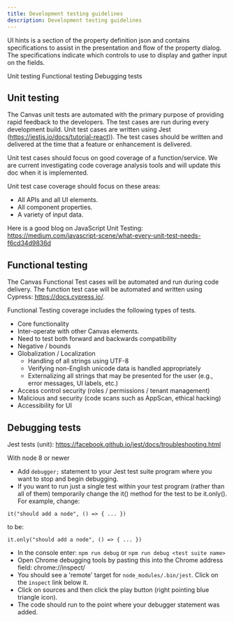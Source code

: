 ```yaml
---
title: Development testing guidelines
description: Development testing guidelines
---
```



<PageDescription>

UI hints is a section of the property definition json and contains specifications to assist in the presentation and flow of the property dialog. The specifications indicate which controls to use to display and gather input on the fields.

</PageDescription>


<AnchorLinks >
 <AnchorLink>Unit testing</AnchorLink>
 <AnchorLink>Functional testing</AnchorLink>
 <AnchorLink>Debugging tests</AnchorLink>

</AnchorLinks>


## Unit testing

The Canvas unit tests are automated with the primary purpose of providing rapid feedback to the developers. The test cases are run during every development build. Unit test cases are written using Jest (https://jestjs.io/docs/tutorial-react)). The test cases should be written and delivered at the time that a feature or enhancement is delivered.

Unit test cases should focus on good coverage of a function/service. We are current investigating code coverage analysis tools and will update this doc when it is implemented.

Unit test case coverage should focus on these areas:

* All APIs and all UI elements.
* All component properties.
* A variety of input data.

Here is a good blog on JavaScript Unit Testing: https://medium.com/javascript-scene/what-every-unit-test-needs-f6cd34d9836d



## Functional testing

The Canvas Functional Test cases will be automated and run during code delivery. The function test case will be automated and written using Cypress: https://docs.cypress.io/.

Functional Testing coverage includes the following types of tests.

* Core functionality
* Inter-operate with other Canvas elements.
* Need to test both forward and backwards compatibility
* Negative / bounds
* Globalization / Localization
  *  Handling of all strings using UTF-8
  *  Verifying non-English unicode data is handled appropriately
  *  Externalizing all strings that may be presented for the user (e.g., error messages, UI labels, etc.)
* Access control security (roles / permissions / tenant management)
* Malicious and security (code scans such as AppScan, ethical hacking)
* Accessibility for UI


## Debugging tests


Jest tests (unit): https://facebook.github.io/jest/docs/troubleshooting.html

With node 8 or newer

* Add `debugger;` statement to your Jest test suite program where you want to stop and begin debugging.
* If you want to run just a single test within your test program (rather than all of them) temporarily change the it() method for the test to be it.only(). For example, change:

```
it("should add a node", () => { ... })
```
to be:

```
it.only("should add a node", () => { ... })
```

* In the console enter: `npm run debug` or `npm run debug <test suite name>`
* Open Chrome debugging tools by pasting this into the Chrome address field: chrome://inspect/
* You should see a 'remote' target for `node_modules/.bin/jest`. Click on the `inspect` link below it.
* Click on sources and then click the play button (right pointing blue triangle icon).
* The code should run to the point where your debugger statement was added.
